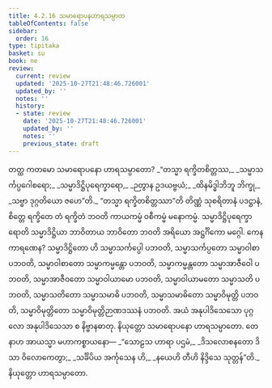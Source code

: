 ```yaml
---
title: 4.2.16 သမာရောပနဟာရသမ္ပာတ
tableOfContents: false
sidebar:
  order: 16
type: tipitaka
basket: su
book: ne
review:
  current: review
  updated: '2025-10-27T21:48:46.726001'
  updated_by: ''
  notes: ''
  history:
  - state: review
    date: '2025-10-27T21:48:46.726001'
    updated_by: ''
    notes: ''
    previous_state: draft
---
```



<ReviewStatus review={frontmatter.review} showDetails={true} />

<HypothesisAnnotation frontmatter={frontmatter} />

<DynamicBreadcrumb />

<Division number="78" book="ne" e="ch" v="27" p="90">

<Paragraph number="540" book="ne">
တတ္ထ ကတမော သမာရောပနော ဟာရသမ္ပာတော?
</Paragraph>

<Paragraph number="541" type="verses" book="ne">
_“တသ္မာ ရက္ခိတစိတ္တဿ,_  
_သမ္မာသင်္ကပ္ပဂေါစရော;_  
_သမ္မာဒိဋ္ဌိပုရေက္ခာရော,_  
_ဉတွာန ဥဒယဗ္ဗယံ;_  
_ထိနမိဒ္ဓါဘိဘူ ဘိက္ခု,_  
_သဗ္ဗာ ဒုဂ္ဂတိယော ဇဟေ”တိ._  

</Paragraph>

<Paragraph number="542" book="ne">
“တသ္မာ ရက္ခိတစိတ္တဿာ”တိ တိဏ္ဏံ သုစရိတာနံ ပဒဋ္ဌာနံ, စိတ္တေ ရက္ခိတေ တံ ရက္ခိတံ ဘဝတိ ကာယကမ္မံ ဝစီကမ္မံ မနောကမ္မံ. သမ္မာဒိဋ္ဌိပုရေက္ခာရောတိ သမ္မာဒိဋ္ဌိယာ ဘာဝိတာယ ဘာဝိတော ဘဝတိ အရိယော အဋ္ဌင်္ဂိကော မဂ္ဂေါ. ကေန ကာရဏေန? သမ္မာဒိဋ္ဌိတော ဟိ သမ္မာသင်္ကပ္ပေါ ပဘဝတိ, သမ္မာသင်္ကပ္ပတော သမ္မာဝါစာ ပဘဝတိ, သမ္မာဝါစာတော သမ္မာကမ္မန္တော ပဘဝတိ, သမ္မာကမ္မန္တတော သမ္မာအာဇီဝေါ ပဘဝတိ, သမ္မာအာဇီဝတော သမ္မာဝါယာမော ပဘဝတိ, သမ္မာဝါယာမတော သမ္မာသတိ ပဘဝတိ, သမ္မာသတိတော သမ္မာသမာဓိ ပဘဝတိ, သမ္မာသမာဓိတော သမ္မာဝိမုတ္တိ ပဘဝတိ, သမ္မာဝိမုတ္တိတော သမ္မာဝိမုတ္တိဉာဏဒဿနံ ပဘဝတိ. အယံ အနုပါဒိသေသော ပုဂ္ဂလော အနုပါဒိသေသာ စ နိဗ္ဗာနဓာတု.

</Paragraph>
</Division>

<Paragraph number="543" type="center" book="ne">
နိယုတ္တော သမာရောပနော ဟာရသမ္ပာတော.


</Paragraph>

<Paragraph number="544" type="center" book="ne">
တေနာဟ အာယသ္မာ မဟာကစ္စာယနော—
</Paragraph>

<Paragraph number="545" type="verses" book="ne">
_“သောဠသ ဟာရာ ပဌမံ,_  
_ဒိသလောစနတော ဒိသာ ဝိလောကေတွာ;_  
_သင်္ခိပိယ အင်္ကုသေန ဟိ,_  
_နယေဟိ တီဟိ နိဒ္ဒိသေ သုတ္တန်”တိ._  


</Paragraph>

<Paragraph number="546" type="center" book="ne">
နိယုတ္တော ဟာရသမ္ပာတော.
</Paragraph>